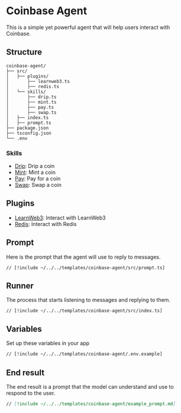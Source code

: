 # Coinbase Agent

This is a simple yet powerful agent that will help users interact with Coinbase.

## Structure

```
coinbase-agent/
├── src/
│   ├── plugins/
│       ├── learnweb3.ts
│       ├── redis.ts
│   └── skills/
│       ├── drip.ts
│       ├── mint.ts
│       ├── pay.ts
│       ├── swap.ts
│   ├── index.ts
│   ├── prompt.ts
├── package.json
├── tsconfig.json
└── .env
```

### Skills

- [Drip](/skills/drip): Drip a coin
- [Mint](/skills/mint): Mint a coin
- [Pay](/skills/pay): Pay for a coin
- [Swap](/skills/swap): Swap a coin

## Plugins

- [LearnWeb3](/plugins/learnweb3): Interact with LearnWeb3
- [Redis](/plugins/redis): Interact with Redis

## Prompt

Here is the prompt that the agent will use to reply to messages.

```tsx [src/prompt.ts]
// [!include ~/../../templates/coinbase-agent/src/prompt.ts]
```

## Runner

The process that starts listening to messages and replying to them.

```tsx [src/index.ts]
// [!include ~/../../templates/coinbase-agent/src/index.ts]
```

## Variables

Set up these variables in your app

```bash [cmd]
// [!include ~/../../templates/coinbase-agent/.env.example]
```

## End result

The end result is a prompt that the model can understand and use to respond to the user.

```md [example_prompt.md]
// [!include ~/../../templates/coinbase-agent/example_prompt.md]
```
